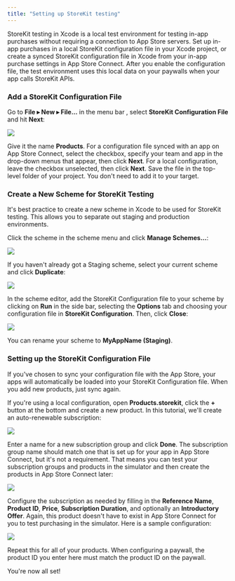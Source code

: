 ```yaml
---
title: "Setting up StoreKit testing"
---
```


StoreKit testing in Xcode is a local test environment for testing in-app purchases without requiring a connection to App Store servers. Set up in-app purchases in a local StoreKit configuration file in your Xcode project, or create a synced StoreKit configuration file in Xcode from your in-app purchase settings in App Store Connect. After you enable the configuration file, the test environment uses this local data on your paywalls when your app calls StoreKit APIs.

### Add a StoreKit Configuration File

Go to **File ▸ New ▸ File...** in the menu bar , select **StoreKit Configuration File** and hit **Next**:

![](/images/3dbedb3-Screenshot_2023-03-02_at_11.35.16.png)

Give it the name **Products**. For a configuration file synced with an app on App Store Connect, select the checkbox, specify your team and app in the drop-down menus that appear, then click **Next**. For a local configuration, leave the checkbox unselected, then click **Next**. Save the file in the top-level folder of your project. You don't need to add it to your target.

### Create a New Scheme for StoreKit Testing

It's best practice to create a new scheme in Xcode to be used for StoreKit testing. This allows you to separate out staging and production environments.

Click the scheme in the scheme menu and click **Manage Schemes...**:

![](/images/e0e2c89-Screenshot_2023-03-02_at_11.44.02.png)

If you haven't already got a Staging scheme, select your current scheme and click **Duplicate**:

![](/images/d3c7e96-Screenshot_2023-03-02_at_11.44.47.png)

In the scheme editor, add the StoreKit Configuration file to your scheme by clicking on **Run** in the side bar, selecting the **Options** tab and choosing your configuration file in **StoreKit Configuration**. Then, click **Close**:

![](/images/444719d-Screenshot_2023-03-02_at_11.46.34.png)

You can rename your scheme to **MyAppName (Staging)**.

### Setting up the StoreKit Configuration File

If you've chosen to sync your configuration file with the App Store, your apps will automatically be loaded into your StoreKit Configuration file. When you add new products, just sync again.

If you're using a local configuration, open **Products.storekit**, click the **+** button at the bottom and create a new product. In this tutorial, we'll create an auto-renewable subscription:

![](/images/6d89a21-Screenshot_2023-03-02_at_12.07.50.png)

Enter a name for a new subscription group and click **Done**. The subscription group name should match one that is set up for your app in App Store Connect, but it's not a requirement. That means you can test your subscription groups and products in the simulator and then create the products in App Store Connect later:

![](/images/717d912-Screenshot_2023-03-02_at_12.09.07.png)

Configure the subscription as needed by filling in the **Reference Name**, **Product ID**, **Price**, **Subscription Duration**, and optionally an **Introductory Offer**. Again, this product doesn't have to exist in App Store Connect for you to test purchasing in the simulator. Here is a sample configuration:

![](/images/d6a9b7f-Screenshot_2023-03-02_at_12.10.27.png)

Repeat this for all of your products. When configuring a paywall, the product ID you enter here must match the product ID on the paywall.

You're now all set!